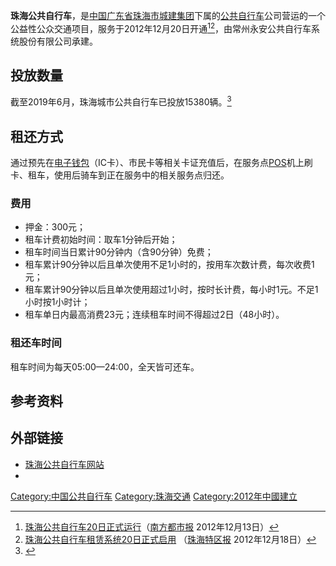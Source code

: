 {{refimprove|time=2014-12-12T03:00:05+00:00}}
{{Infobox Public transit
|name = 珠海公共自行车
|image = 
|imagesize = 200px
|locale = {{CHN}}[[广东省|广东省]][[珠海市|珠海市]]
|transit_type = [[公共自行车|公共自行车]]
|began_operation = 2012年12月
|ended_operation = 
|system_length = 
|lines = 
|vehicles = 
|stations = 
|ridership =  
|track_gauge =
|reporting marks = 
|operator = [[珠海城建集团|珠海城建公共自行车有限公司]]
|website = [https://web.archive.org/web/20150402133822/http://www.zhuhaicitybike.com/ www.zhuhaicitybike.com]
|owner = 
}}

'''珠海公共自行车'''，是[[中国|中国]][[广东省|广东省]][[珠海市|珠海市]][[珠海城建集团|城建集团]]下属的[[公共自行车|公共自行车]]公司营运的一个公益性公众交通项目，服务于2012年12月20日开通<ref>[http://epaper.oeeee.com/N/html/2012-12/13/content_1772591.htm 珠海公共自行车20日正式运行]{{dead link|date=2018年3月 |bot=InternetArchiveBot |fix-attempted=yes }}（[[南方都市报|南方都市报]] 2012年12月13日）</ref><ref>[http://www.zhnews.net/html/20121218/085418,365866.html 珠海公共自行车租赁系统20日正式启用] {{webarchive|url=https://web.archive.org/web/20130531081445/http://www.zhnews.net/html/20121218/085418,365866.html |date=2013-05-31 }}（[[珠海特区报|珠海特区报]] 2012年12月18日）</ref>，由常州永安公共自行车系统股份有限公司承建。

== 投放数量 ==
截至2019年6月，珠海城市公共自行车已投放15380辆。<ref>{{Cite web|title=珠海城市公共自行车之现状调查与对策研究|url=https://www.sohu.com/a/336935358_492585|accessdate=2020-08-21|author=自行车—上海|date=2019-08-28|format=|publisher=搜狐|language=}}</ref>

==租还方式==
通过预先在[[电子钱包|电子钱包]]（IC卡）、市民卡等相关卡证充值后，在服务点[[POS|POS]]机上刷卡、租车，使用后骑车到正在服务中的相关服务点归还。

=== 费用 ===
*押金：300元；
*租车计费初始时间：取车1分钟后开始；
*租车时间当日累计90分钟内（含90分钟）免费；
*租车累计90分钟以后且单次使用不足1小时的，按用车次数计费，每次收费1元；
*租车累计90分钟以后且单次使用超过1小时，按时长计费，每小时1元。不足1小时按1小时计；
*租车单日内最高消费23元；连续租车时间不得超过2日（48小时）。

===租还车时间===
租车时间为每天05:00—24:00，全天皆可还车。

==参考资料==
{{reflist|2}}

==外部链接==
*[http://www.zhuhaicitybike.com/ 珠海公共自行车网站] {{Wayback|url=http://www.zhuhaicitybike.com/ |date=20150402133822 }}{{zh-cn}}
*{{sinaweibo|zhuhaicitybike}}{{zh-cn}}

{{珠海市、中山市公共交通网络}}
{{公共自行车}}
{{Authority control}}
[[Category:中国公共自行车|Category:中国公共自行车]]
[[Category:珠海交通|Category:珠海交通]]
[[Category:2012年中國建立|Category:2012年中國建立]]